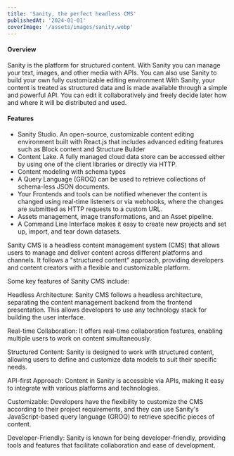 ```yaml
---
title: 'Sanity, the perfect headless CMS'
publishedAt: '2024-01-01'
coverImage: '/assets/images/sanity.webp'
---
```


#### Overview

Sanity is the platform for structured content. With Sanity you can manage your text, images, and other media with APIs. You can also use Sanity to build your own fully customizable editing environment
With Sanity, your content is treated as structured data and is made available through a simple and powerful API. You can edit it collaboratively and freely decide later how and where it will be distributed and used.

#### Features

- Sanity Studio. An open-source, customizable content editing environment built with React.js that includes advanced editing features such as Block content and Structure Builder
- Content Lake. A fully managed cloud data store can be accessed either by using one of the client libraries or directly via HTTP.
- Content modeling with schema types
- A Query Language (GROQ) can be used to retrieve collections of schema-less JSON documents.
- Your Frontends and tools can be notified whenever the content is changed using real-time listeners or via webhooks, where the changes are submitted as HTTP requests to a custom URL.
- Assets management, image transformations, and an Asset pipeline.
- A Command Line Interface makes it easy to create new projects and set up, import, and tear down datasets.

Sanity CMS is a headless content management system (CMS) that allows users to manage and deliver content across different platforms and channels. It follows a "structured content" approach, providing developers and content creators with a flexible and customizable platform.

Some key features of Sanity CMS include:

Headless Architecture: Sanity CMS follows a headless architecture, separating the content management backend from the frontend presentation. This allows developers to use any technology stack for building the user interface.

Real-time Collaboration: It offers real-time collaboration features, enabling multiple users to work on content simultaneously.

Structured Content: Sanity is designed to work with structured content, allowing users to define and customize data models to suit their specific needs.

API-first Approach: Content in Sanity is accessible via APIs, making it easy to integrate with various platforms and technologies.

Customizable: Developers have the flexibility to customize the CMS according to their project requirements, and they can use Sanity's JavaScript-based query language (GROQ) to retrieve specific pieces of content.

Developer-Friendly: Sanity is known for being developer-friendly, providing tools and features that facilitate collaboration and ease of development.
